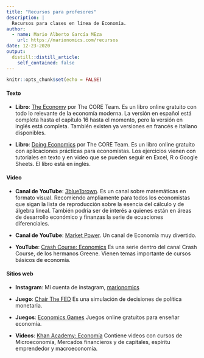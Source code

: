 ```yaml
---
title: "Recursos para profesores"
description: |
  Recursos para clases en línea de Economía.
author:
  - name: Mario Alberto García MEza
    url: https://marionomics.com/recursos
date: 12-23-2020
output:
  distill::distill_article:
    self_contained: false
---
```



```r
knitr::opts_chunk$set(echo = FALSE)
```

#### Texto

* **Libro**: [The Economy](https://www.core-econ.org/the-economy/) por The CORE Team. Es un libro online gratuito con todo lo relevante de la economía moderna. La versión en español está completa hasta el capítulo 16 hasta el momento, pero la versión en inglés está completa. También existen ya versiones en francés e italiano disponibles.

* **Libro**: [Doing Economics](https://www.core-econ.org/doing-economics/index.html) por The CORE Team. Es un libro online gratuito con aplicaciones prácticas para economistas. Los ejercicios vienen con tutoriales en texto y en video que se pueden seguir en Excel, R o Google Sheets. El libro está en inglés.

#### Video 

* **Canal de YouTube**: [3blue1brown](https://www.youtube.com/channel/UCYO_jab_esuFRV4b17AJtAw). Es un canal sobre matemáticas en formato visual. Recomiendo ampliamente para todos los economistas que sigan la lista de reproducción sobre la esencia del cálculo y de álgebra lineal. También podría ser de interés a quienes están en áreas de desarrollo económico y finanzas la serie de ecuaciones diferenciales.

* **Canal de YouTube**: [Market Power](https://www.youtube.com/channel/UC9a_V7YbGGmWphAzk8_4LFQ). Un canal de Economía muy divertido.

* **YouTube**: [Crash Course: Economics](https://www.youtube.com/playlist?list=PL8dPuuaLjXtPNZwz5_o_5uirJ8gQXnhEO) Es una serie dentro del canal Crash Course, de los hermanos Greene. Vienen temas importante de cursos básicos de economía.


#### Sitios web

* **Instagram**: Mi cuenta de instagram, [marionomics](https://www.instagram.com/marionomics/)

* **Juego**: [Chair The FED](https://www.sffed-education.org/chairthefed/) Es una simulación de decisiones de política monetaria.

* **Juegos**: [Economics Games](https://www.sffed-education.org/chairthefed/) Juegos online gratuitos para enseñar economía.

* **Videos**: [Khan Academy: Economía](https://es.khanacademy.org/economics-finance-domain) Contiene videos con cursos de Microeconomía, Mercados financieros y de capitales, espíritu emprendedor y macroeconomía.